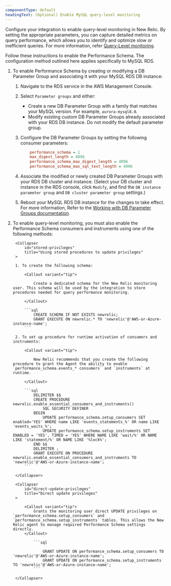 ```yaml
---
componentType: default
headingText: (Optional) Enable MySQL query-level monitoring 
---
```


Configure your integration to enable query-level monitoring in New Relic. By setting the appropriate parameters, you can capture detailed metrics on query performance, which allows you to identify and optimize slow or inefficient queries. For more information, refer [Query-Level monitoring](/docs/infrastructure/infrastructure-data/query-level-monitoring).

Follow these instructions to enable the Performance Schema. The configuration method outlined here applies specifically to MySQL RDS.

1. To enable Performance Schema by creating or modifying a DB Parameter Group and associating it with your MySQL RDS DB instance:

    1. Navigate to the RDS service in the AWS Management Console.

    2. Select `Parameter groups` and either:

        * Create a new DB Parameter Group with a family that matches your MySQL version. For example, `aurora-mysql8.0`.
        * Modify existing custom DB Parameter Groups already associated with your RDS DB instance. Do not modify the default parameter group.
    
    3. Configure the DB Parameter Groups by setting the following consumer parameters:

        ```ini
            performance_schema = 1
            max_digest_length = 4096
            performance_schema_max_digest_length = 4096
            performance_schema_max_sql_text_length = 4096
        ```

    4. Associate the modified or newly created DB Parameter Groups with your RDS DB cluster and instance. (Select your DB cluster and instance in the RDS console, click `Modify`, and find the `DB instance parameter group` and `DB cluster parameter group` settings.)

    5. Reboot your MySQL RDS DB instance for the changes to take effect. For more information, Refer to the [Working with DB Parameter Groups documentation](https://docs.aws.amazon.com/AmazonRDS/latest/UserGuide/USER_WorkingWithParamGroups.html).

2. To enable query-level monitoring, you must also enable the Performance Schema consumers and instruments using one of the following methods:

    <CollapserGroup>

        <Collapser
            id="stored-privileges"
            title="Using stored procedures to update privileges"
        >

        1. To create the following schema:

            <Callout variant="tip">

                Create a dedicated schema for the New Relic monitoring user. This schema will be used by the integration to store procedures needed for query performance monitoring.

            </Callout>

            ```sql
                CREATE SCHEMA IF NOT EXISTS newrelic;
                GRANT EXECUTE ON newrelic.* TO 'newrelic'@'AWS-or-Azure-instance-name';
            ```
        
        2. To set up procedure for runtime activation of consumers and instruments:
        
            <Callout variant="tip">
            
                New Relic recommends that you create the following procedure to grant the Agent the ability to enable `performance_schema.events_* consumers` and `instruments` at runtime.

            </Callout>

            ```sql
                DELIMITER $$
                CREATE PROCEDURE newrelic.enable_essential_consumers_and_instruments()
                    SQL SECURITY DEFINER
                BEGIN
                    UPDATE performance_schema.setup_consumers SET enabled='YES' WHERE name LIKE 'events_statements_%' OR name LIKE 'events_waits_%';
                    UPDATE performance_schema.setup_instruments SET ENABLED = 'YES', TIMED = 'YES' WHERE NAME LIKE 'wait/%' OR NAME LIKE 'statement/%' OR NAME LIKE '%lock%';
                END $$
                DELIMITER ;
                GRANT EXECUTE ON PROCEDURE newrelic.enable_essential_consumers_and_instruments TO 'newrelic'@'AWS-or-Azure-instance-name';
            ```

        </Collapser>

        <Collapser
            id="direct-update-privileges"
            title="Direct update privileges"
        >

            <Callout variant="tip">
                Grants the monitoring user direct UPDATE privileges on `performance_schema.setup_consumers` and `performance_schema.setup_instruments` tables. This allows the New Relic agent to manage required Performance Schema settings directly.
            </Callout>

                ```sql

                    GRANT UPDATE ON performance_schema.setup_consumers TO 'newrelic'@'AWS-or-Azure-instance-name';              
                    GRANT UPDATE ON performance_schema.setup_instruments TO 'newrelic'@'AWS-or-Azure-instance-name';
                ```

        </Collapser>

    </CollapserGroup>

